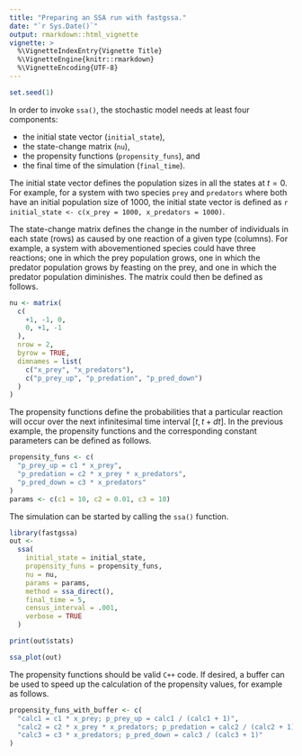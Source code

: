 ```yaml
---
title: "Preparing an SSA run with fastgssa."
date: "`r Sys.Date()`"
output: rmarkdown::html_vignette
vignette: >
  %\VignetteIndexEntry{Vignette Title}
  %\VignetteEngine{knitr::rmarkdown}
  %\VignetteEncoding{UTF-8}
---
```


<!-- github markdown built using 
rmarkdown::render("vignettes/preparing_a_run.Rmd", output_format = "github_document")
-->


```r
set.seed(1)
```


In order to invoke `ssa()`, the stochastic model needs at least four components:

* the initial state vector (`initial_state`),
* the state-change matrix (`nu`),
* the propensity functions (`propensity_funs`), and
* the final time of the simulation (`final_time`).

The initial state vector defines the population sizes in all the states
at $t = 0$. For example, for a system with two species `prey` and `predators`
where both have an initial population size of 1000, the initial state vector
is defined as `r initial_state <- c(x_prey = 1000, x_predators = 1000)`.

The state-change matrix defines the change in the number of individuals in
each state (rows) as caused by one reaction of a given type (columns).
For example, a system with abovementioned species could have three reactions;
one in which the prey population grows, one in which the predator
population grows by feasting on the prey, and one in which the predator
population diminishes. The matrix could then be defined as follows.
```r
nu <- matrix(
  c(
    +1, -1, 0,
    0, +1, -1
  ),
  nrow = 2,
  byrow = TRUE,
  dimnames = list(
    c("x_prey", "x_predators"),
    c("p_prey_up", "p_predation", "p_pred_down")
  )
)
```

The propensity functions define the probabilities that a particular
reaction will occur over the next infinitesimal time interval
$\left[t,t+dt \right]$. In the previous example,
the propensity functions and the corresponding constant parameters
can be defined as follows.
```r
propensity_funs <- c(
  "p_prey_up = c1 * x_prey",
  "p_predation = c2 * x_prey * x_predators",
  "p_pred_down = c3 * x_predators"
)
params <- c(c1 = 10, c2 = 0.01, c3 = 10)
```

The simulation can be started by calling the `ssa()` function.
```r
library(fastgssa)
out <- 
  ssa(
    initial_state = initial_state,
    propensity_funs = propensity_funs,
    nu = nu,
    params = params,
    method = ssa_direct(),
    final_time = 5,
    census_interval = .001,
    verbose = TRUE
  )
```

```r
print(out$stats)
```

```r
ssa_plot(out)
```

The propensity functions should be valid `C++` code. If desired,
a buffer can be used to speed up the calculation of the propensity
values, for example as follows.
```R
propensity_funs_with_buffer <- c(
  "calc1 = c1 * x_prey; p_prey_up = calc1 / (calc1 + 1)",
  "calc2 = c2 * x_prey * x_predators; p_predation = calc2 / (calc2 + 1)",
  "calc3 = c3 * x_predators; p_pred_down = calc3 / (calc3 + 1)"
)
```
